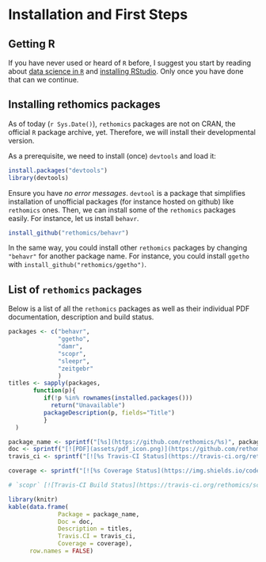 # Installation and First Steps{#intro -}

## Getting R{-}

If you have never used or heard of `R` before, 
I suggest you start by reading about [data science in `R`](http://r4ds.had.co.nz/) and [installing RStudio](https://www.rstudio.com/products/rstudio/download/#download).
Only once you have done that can we continue.

## Installing rethomics packages{-}

As of today (`r Sys.Date()`), `rethomics` packages are not on CRAN, the official `R` package archive, yet.
Therefore, we will install their developmental version.

As a prerequisite, we need to install (once) `devtools` and load it:

```r
install.packages("devtools")
library(devtools)
```

Ensure you have *no error messages*. `devtool` is a package that simplifies installation of unofficial packages (for instance hosted on github) like `rethomics` ones.
Then, we can install some of the `rethomics` packages easily.
For instance, let us install `behavr`.

```r
install_github("rethomics/behavr")
```

In the same way, you could install other `rethomics` packages by changing `"behavr"` for another package name. 
For instance, you could install `ggetho` with `install_github("rethomics/ggetho")`.

## List of `rethomics` packages{-}

Below is a list of all the `rethomics` packages as well as their individual PDF documentation, description and build status.


```r
packages <- c("behavr", 
              "ggetho",
              "damr",
              "scopr",
              "sleepr",
              "zeitgebr"
              )
titles <- sapply(packages, 
       function(p){
          if(!p %in% rownames(installed.packages()))
            return("Unavailable")
          packageDescription(p, fields="Title")
          }
  )

package_name <- sprintf("[%s](https://github.com/rethomics/%s)", packages, packages)
doc <- sprintf("[![PDF](assets/pdf_icon.png)](https://github.com/rethomics/%s/raw/master/%s.pdf)", packages, packages)
travis_ci <- sprintf("[![%s Travis-CI Status](https://travis-ci.org/rethomics/%s.svg?branch=master)](https://travis-ci.org/rethomics/%s)", packages,packages,packages)

coverage <- sprintf("[![%s Coverage Status](https://img.shields.io/codecov/c/github/rethomics/%s/master.svg)](https://codecov.io/github/%s/behavr?branch=master)", packages, packages, packages)

# `scopr` [![Travis-CI Build Status](https://travis-ci.org/rethomics/scopr.svg?branch=master)](https://travis-ci.org/rethomics/scopr)[![Coverage Status](https://img.shields.io/codecov/c/github/rethomics/scopr/master.svg)](https://codecov.io/github/scopr/behavr?branch=master)

library(knitr)
kable(data.frame(
              Package = package_name,
              Doc = doc, 
              Description = titles,
              Travis.CI = travis_ci,
              Coverage = coverage),
      row.names = FALSE)
``` 


